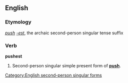 ==English==

===Etymology===
''[[push]]'' ''[[-est]]'', the archaic second-person singular tense suffix

===Verb===
'''pushest'''

# {{archaic}} Second-person singular simple present form of '''[[push]]'''.

[[Category:English second-person singular forms]]